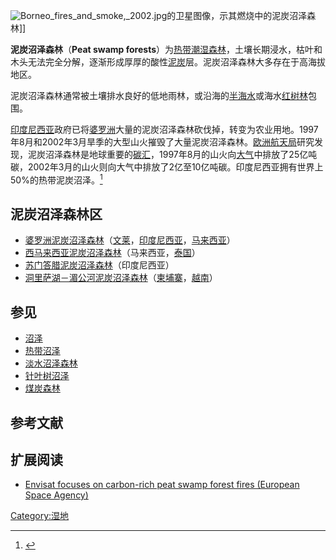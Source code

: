 [[File:Borneo_fires_and_smoke,_2002.jpg|thumb]]的卫星图像，示其燃烧中的泥炭沼泽森林]]

'''泥炭沼泽森林'''（'''Peat swamp forests'''）为[[热带潮湿森林|热带潮湿森林]]，土壤长期浸水，枯叶和木头无法完全分解，逐渐形成厚厚的酸性[[泥炭|泥炭]]层。泥炭沼泽森林大多存在于高海拔地区。

泥炭沼泽森林通常被土壤排水良好的低地雨林，或沿海的[[汽水_(水域)|半海水]]或海水[[红树林|红树林]]包围。

[[印度尼西亚|印度尼西亚]]政府已将[[婆罗洲|婆罗洲]]大量的泥炭沼泽森林砍伐掉，转变为农业用地。1997年8月和2002年3月旱季的大型山火摧毁了大量泥炭沼泽森林。[[欧洲航天局|欧洲航天局]]研究发现，泥炭沼泽森林是地球重要的[[碳汇|碳汇]]，1997年8月的山火向[[大气|大气]]中排放了25亿吨碳，2002年3月的山火则向大气中排放了2亿至10亿吨碳。印度尼西亚拥有世界上50%的热带泥炭沼泽。<ref>{{Cite web |url=http://www.antaranews.com/en/news/69421/ris-peat-forests-can-play-important-role-in-climate-change |title=存档副本 |access-date=2011-06-17 |archive-date=2015-09-23 |archive-url=https://web.archive.org/web/20150923222256/http://www.antaranews.com/en/news/69421/ris-peat-forests-can-play-important-role-in-climate-change |dead-url=no }}</ref>

== 泥炭沼泽森林区 ==
* [[婆罗洲泥炭沼泽森林|婆罗洲泥炭沼泽森林]]（[[文莱|文莱]]，[[印度尼西亚|印度尼西亚]]，[[马来西亚|马来西亚]]）
* [[西马来西亚泥炭沼泽森林|西马来西亚泥炭沼泽森林]]（马来西亚，[[泰国|泰国]]）
* [[苏门答腊泥炭沼泽森林|苏门答腊泥炭沼泽森林]]（印度尼西亚）
* [[洞里萨湖－湄公河泥炭沼泽森林|洞里萨湖－湄公河泥炭沼泽森林]]（[[柬埔寨|柬埔寨]]，[[越南|越南]]）

== 参见 ==
* [[沼泽|沼泽]]
* [[热带沼泽|热带沼泽]]
* [[淡水沼泽森林|淡水沼泽森林]]
* [[针叶树沼泽|针叶树沼泽]]
* [[煤炭森林|煤炭森林]]

== 参考文献 ==
{{Reflist}}

== 扩展阅读 ==
<div class="references-small">
* [http://www.esa.int/esaCP/SEMRA7YO4HD_index_0.html Envisat focuses on carbon-rich peat swamp forest fires (European Space Agency)] {{Wayback|url=http://www.esa.int/esaCP/SEMRA7YO4HD_index_0.html |date=20120804185355 }}
</div>

{{濕地}}

[[Category:湿地|Category:湿地]]
